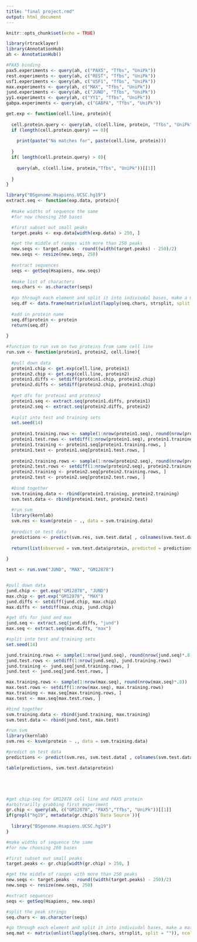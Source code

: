 ```yaml
---
title: "final project.rmd"
output: html_document
---
```


```r
knitr::opts_chunk$set(echo = TRUE)

library(rtracklayer)
library(AnnotationHub)
ah <- AnnotationHub()

#PAX5 binding 
pax5.experiments <- query(ah, c("PAX5", "Tfbs", "UniPk"))
rest.experiments <- query(ah, c("REST", "Tfbs", "UniPk"))
usf1.experiments <- query(ah, c("USF1", "Tfbs", "UniPk"))
max.experiments <- query(ah, c("MAX", "Tfbs", "UniPk"))
jund.experiments <- query(ah, c("JUND", "Tfbs", "UniPk"))
yy1.experiments <- query(ah, c("YY1", "Tfbs", "UniPk"))
gabpa.experiments <- query(ah, c("GABPA", "Tfbs", "UniPk"))

get.exp <- function(cell.line, protein){
  
  cell.protein.query <- query(ah, c(cell.line, protein, "Tfbs", "UniPk"))
  if (length(cell.protein.query) == 0){
    
    print(paste("No matches for", paste(cell.line, protein)))
    
  }
  if( length(cell.protein.query) > 0){
    
    query(ah, c(cell.line, protein,"Tfbs", "UniPk"))[[1]]
    
  }
}

library("BSgenome.Hsapiens.UCSC.hg19")
extract.seq <- function(exp.data, protein){
  
  #make widths of sequence the same 
  #for now choosing 250 bases

  #first subset out small peaks 
  target.peaks <- exp.data[width(exp.data) > 250, ]

  #get the middle of ranges with more than 250 peaks 
  new.seqs <- target.peaks - round((width(target.peaks) - 250)/2)
  new.seqs <- resize(new.seqs, 250)
  
  #extract sequences 
  seqs <- getSeq(Hsapiens, new.seqs)
  
  #make list of characters
  seq.chars <- as.character(seqs)
  
  #go through each element and split it into indiviudal bases, make a matrix 
  seq.df <- data.frame(matrix(unlist(lapply(seq.chars, strsplit, split = "")), ncol = 250, byrow = TRUE))
  
  #add in protein name 
  seq.df$protein <- protein
  return(seq.df)
  
}

#function to run svm on two proteins from same cell line 
run.svm <- function(protein1, protein2, cell.line){
  
  #pull down data 
  protein1.chip <- get.exp(cell.line, protein1)
  protein2.chip <- get.exp(cell.line, protein2)
  protein1.diffs <- setdiff(protein1.chip, protein2.chip)
  protein2.diffs <- setdiff(protein2.chip, protein1.chip)
  
  #get dfs for protein1 and protein2 
  protein1.seq <- extract.seq(protein1.diffs, protein1)
  protein2.seq <- extract.seq(protein2.diffs, protein2)
  
  #split into test and training sets
  set.seed(14)
  
  protein1.training.rows <- sample(1:nrow(protein1.seq), round(nrow(protein1.seq)*.8))
  protein1.test.rows <- setdiff(1:nrow(protein1.seq), protein1.training.rows)
  protein1.training <- protein1.seq[protein1.training.rows, ]
  protein1.test <- protein1.seq[protein1.test.rows, ]
  
  protein2.training.rows <- sample(1:nrow(protein2.seq), round(nrow(protein2.seq)*.8))
  protein2.test.rows <- setdiff(1:nrow(protein2.seq), protein2.training.rows)
  protein2.training <- protein2.seq[protein2.training.rows, ]
  protein2.test <- protein2.seq[protein2.test.rows, ]
  
  #bind together 
  svm.training.data <- rbind(protein1.training, protein2.training)
  svm.test.data <- rbind(protein1.test, protein2.test)
  
  #run svm 
  library(kernlab)
  svm.res <- ksvm(protein ~ ., data = svm.training.data)
  
  #predict on test data 
  predictions <- predict(svm.res, svm.test.data[ , colnames(svm.test.data != "protein")])
  
  return(list(observed = svm.test.data$protein, predicted = predictions))
  
}

test <- run.svm("JUND", "MAX", "GM12878")


#pull down data 
jund.chip <- get.exp("GM12878", "JUND")
max.chip <- get.exp("GM12878", "MAX")
jund.diffs <- setdiff(jund.chip, max.chip)
max.diffs <- setdiff(max.chip, jund.chip)

#get dfs for jund and max 
jund.seq <- extract.seq(jund.diffs, "jund")
max.seq <- extract.seq(max.diffs, "max")

#split into test and training sets
set.seed(14)

jund.training.rows <- sample(1:nrow(jund.seq), round(nrow(jund.seq)*.8))
jund.test.rows <- setdiff(1:nrow(jund.seq), jund.training.rows)
jund.training <- jund.seq[jund.training.rows, ]
jund.test <- jund.seq[jund.test.rows, ]

max.training.rows <- sample(1:nrow(max.seq), round(nrow(max.seq)*.8))
max.test.rows <- setdiff(1:nrow(max.seq), max.training.rows)
max.training <- max.seq[max.training.rows, ]
max.test <- max.seq[max.test.rows, ]

#bind together 
svm.training.data <- rbind(jund.training, max.training)
svm.test.data <- rbind(jund.test, max.test)

#run svm 
library(kernlab)
svm.res <- ksvm(protein ~ ., data = svm.training.data)

#predict on test data 
predictions <- predict(svm.res, svm.test.data[ , colnames(svm.test.data != "protein")])

table(predictions, svm.test.data$protein)





#get chip-seq for GM12878 cell line and PAX5 protein
#arbitrarilly grabbing first experiment 
gr.chip <- query(ah, c("GM12878", "PAX5","Tfbs", "UniPk"))[[1]]
if(grepl("hg19", metadata(gr.chip)$`Data Source`)){
  
  library("BSgenome.Hsapiens.UCSC.hg19")
}

#make widths of sequence the same 
#for now choosing 260 bases

#first subset out small peaks 
target.peaks <- gr.chip[width(gr.chip) > 250, ]

#get the middle of ranges with more than 250 peaks 
new.seqs <- target.peaks - round((width(target.peaks) - 250)/2)
new.seqs <- resize(new.seqs, 250)

#extract sequences 
seqs <- getSeq(Hsapiens, new.seqs)

#split the peak strings
seq.chars <- as.character(seqs)

#go through each element and split it into indiviudal bases, make a matrix 
seq.mat <- matrix(unlist(lapply(seq.chars, strsplit, split = "")), ncol = 250, byrow = TRUE)









```
